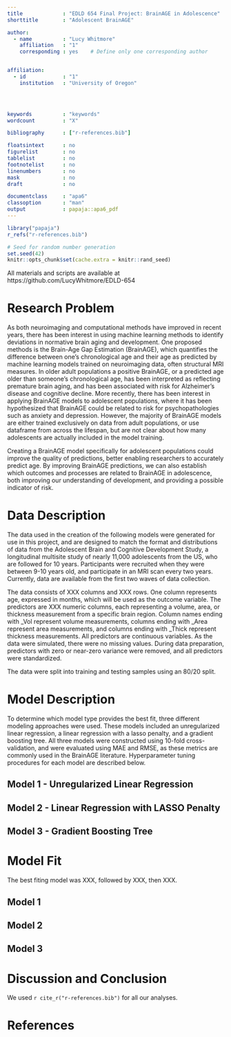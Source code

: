```yaml
---
title             : "EDLD 654 Final Project: BrainAGE in Adolescence"
shorttitle        : "Adolescent BrainAGE"

author: 
  - name          : "Lucy Whitmore"
    affiliation   : "1"
    corresponding : yes    # Define only one corresponding author


affiliation:
  - id            : "1"
    institution   : "University of Oregon"



  
keywords          : "keywords"
wordcount         : "X"

bibliography      : ["r-references.bib"]

floatsintext      : no
figurelist        : no
tablelist         : no
footnotelist      : no
linenumbers       : no
mask              : no
draft             : no

documentclass     : "apa6"
classoption       : "man"
output            : papaja::apa6_pdf
---
```


```r
library("papaja")
r_refs("r-references.bib")
```

```r
# Seed for random number generation
set.seed(42)
knitr::opts_chunk$set(cache.extra = knitr::rand_seed)
```

All materials and scripts are available at https://github.com/LucyWhitmore/EDLD-654

# Research Problem
As both neuroimaging and computational methods have improved in recent years, there has been interest in using machine learning methods to identify deviations in normative brain aging and development. One proposed methods is the Brain-Age Gap Estimation (BrainAGE), which quantifies the difference between one's chronological age and their age as predicted by machine learning models trained on neuroimaging data, often structural MRI measures. In older adult populations a positive BrainAGE, or a predicted age older than someone's chronological age, has been interpreted as reflecting premature brain aging, and has been associated with risk for Alzheimer's disease and cognitive decline. More recently, there has been interest in applying BrainAGE models to adolescent populations, where it has been hypothesized that BrainAGE could be related to risk for psychopathologies such as anxiety and depression. However, the majority of BrainAGE models are either trained exclusively on data from adult populations, or use dataframe from across the lifespan, but are not clear about how many adolescents are actually included in the model training.


Creating a BrainAGE model specifically for adolescent populations could improve the quality of predictions, better enabling researchers to accurately predict age. By improving BrainAGE predictions, we can also establish which outcomes and processes are related to BrainAGE in adolescence, both improving our understanding of development, and providing a possible indicator of risk.  


# Data Description
The data used in the creation of the following models were generated for use in this project, and are designed to match the format and distributions of data from the Adolescent Brain and Cognitive Development Study, a longitudinal multisite study of nearly 11,000 adolescents from the US, who are followed for 10 years. Participants were recruited when they were between 9-10 years old, and participate in an MRI scan every two years. Currently, data are available from the first two waves of data collection. 

The data consists of XXX columns and XXX rows. One column represents age, expressed in months, which will be used as the outcome variable. The predictors are XXX numeric columns, each representing a volume, area, or thickness measurement from a specific brain region. Column names ending with _Vol represent volume measurements, columns ending with _Area represent area measurements, and columns ending with _Thick represent thickness measurements. All predictors are continuous variables. As the data were simulated, there were no missing values. During data preparation, predictors with zero or near-zero variance were removed, and all predictors were standardized.

The data were split into training and testing samples using an 80/20 split. 


# Model Description
To determine which model type provides the best fit, three different modeling approaches were used. These models included an unregularized linear regression, a linear regression with a lasso penalty, and a gradient boosting tree. All three models were constructed using 10-fold cross-validation, and were evaluated using MAE and RMSE, as these metrics are commonly used in the BrainAGE literature. Hyperparameter tuning procedures for each model are described below. 

## Model 1 - Unregularized Linear Regression

## Model 2 - Linear Regression with LASSO Penalty

## Model 3 - Gradient Boosting Tree

# Model Fit
The best fiting model was XXX, followed by XXX, then XXX. 

## Model 1

## Model 2

## Model 3

# Discussion and Conclusion




We used `r cite_r("r-references.bib")` for all our analyses.




\newpage

# References

\begingroup
\setlength{\parindent}{-0.5in}
\setlength{\leftskip}{0.5in}

<div id="refs" custom-style="Bibliography"></div>
\endgroup
